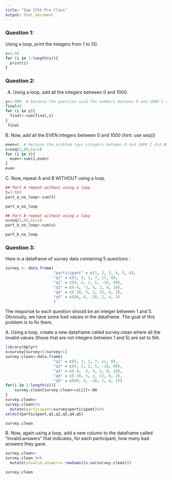 ```yaml
---
title: "Sep 27th Pre Class"
output: html_document
---
```





### Question 1:

Using a loop, print the integers from 1 to 50. 
```r
x=1:50  
for (i in 1:length(x)){
  print(i)
}

```


### Question 2:

A.  Using a loop, add all the integers between 0 and 1000.
```r

y=1:999  # because the question said the numbers between 0 and 1000 I did NOT include 0 and 1000
final=0
for (i in y){
  final<-sum(final,i)
}
 final
```


B. Now, add all the EVEN integers between 0 and 1000 (hint: use seq())
```r
even=0  # because the problem says integers between 0 and 1000 I did NOT include the endpoint values
z=seq(2,98,by=2)
for (i in z){
  even<-sum(i,even)
}
even
```


C. Now, repeat A and B WITHOUT using a loop.
```r
## Part A repeat without using a loop
t=1:999
part_a_no_loop<-sum(t)

part_a_no_loop

## Part B repeat without using a loop
u=seq(2,98,by=2)
part_b_no_loop<-sum(u)

part_b_no_loop
```


### Question 3:

Here is a dataframe of survey data containing 5 questions :

```r
survey <- data.frame(
                     "participant" = c(1, 2, 3, 4, 5, 6),
                     "q1" = c(5, 3, 2, 7, 11, 0),
                     "q2" = c(4, 2, 2, 5, -10, 99),
                     "q3" = c(-4, -3, 4, 2, 9, 10),
                     "q4" = c(-30, 5, 2, 23, 4, 2),
                     "q5" = c(88, 4, -20, 2, 4, 2)
                     )
```
The response to each question should be an integer between 1 and 5. Obviously, we have some bad values in the dataframe. The goal of this problem is to fix them.

A. Using a loop, create a new dataframe called survey.clean where all the invalid values (those that are not integers between 1 and 5) are set to NA.
```r
library(dplyr)
x=survey[survey>5|survey<1]
survey.clean<-data.frame(
                     "q1" = c(5, 3, 2, 7, 11, 0),
                     "q2" = c(4, 2, 2, 5, -10, 99),
                     "q3" = c(-4, -3, 4, 2, 9, 10),
                     "q4" = c(-30, 5, 2, 23, 4, 2),
                     "q5" = c(88, 4, -20, 2, 4, 2))
for(i in 1:length(x)){ 
    survey.clean[survey.clean==x[i]]<-NA
}
survey.clean<-
survey.clean%>%
  mutate(participant=survey$participant)%>%
select(participant,q1,q2,q3,q4,q5)

survey.clean
```


B. Now, again using a loop, add a new column to the dataframe called “invalid.answers” that indicates, for each participant, how many bad answers they gave.

```r
survey.clean<-
survey.clean %>%
  mutate(invalid.answers= rowSums(is.na(survey.clean)))

survey.clean
```

